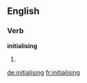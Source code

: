 ==English==

===Verb===
'''initialising'''

# {{third-person singular of|initialise}}

[[de:initialising]]
[[fr:initialising]]